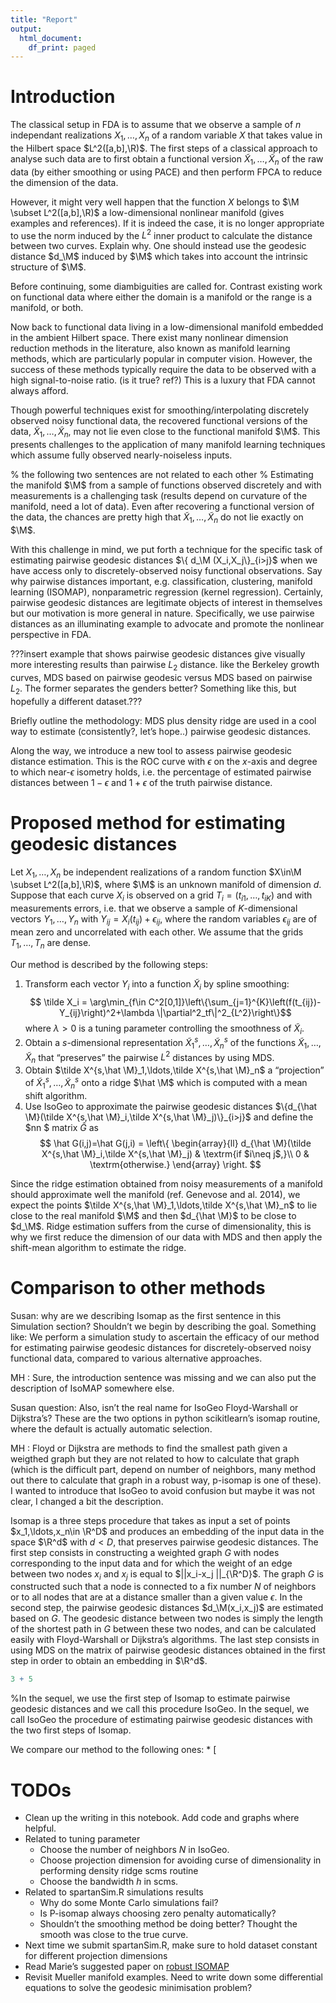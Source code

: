 ```yaml
---
title: "Report"
output:
  html_document:
    df_print: paged
---
```


# Introduction

The classical setup in FDA is to assume that we observe a sample of $n$ independant realizations $X_1,\ldots,X_n$ of a random variable $X$ that takes value in the Hilbert space $L^2([a,b],\R)$. The first steps of a classical approach to analyse such data are to first obtain a functional version $\tilde X_1,\ldots,\tilde X_n$ of the raw data (by either smoothing or using PACE) and then perform FPCA to reduce the dimension of the data.


However, it might very well happen that the function $X$ belongs to $\M \subset L^2([a,b],\R)$ a low-dimensional nonlinear manifold (gives examples and references). If it is indeed the case, it is no longer appropriate to use the norm induced by the $L^2$ inner product to calculate the distance between two curves. Explain why. One should instead use the geodesic distance $d_\M$ induced by $\M$ which takes into account the intrinsic structure of $\M$.

Before continuing, some diambiguities are called for. Contrast existing work on functional data where either the domain is a manifold or the range is a manifold, or both. 

Now back to functional data living in a low-dimensional manifold embedded in the ambient Hilbert space. There exist many nonlinear dimension reduction methods in the literature, also known as manifold learning methods, which are particularly popular in computer vision. However, the success of these methods typically require the data to be observed with a high signal-to-noise ratio. (is it true? ref?) This is a luxury that FDA cannot always afford. 

Though powerful techniques exist for smoothing/interpolating discretely observed noisy functional data, the recovered functional versions of the data, $\tilde X_1,\ldots,\tilde X_n$, may not lie even close to the functional manifold $\M$. This presents challenges to the application of many manifold learning techniques which assume fully observed nearly-noiseless inputs.

% the following two sentences are not related to each other
% Estimating the manifold $\M$ from a sample of functions observed discretely and with measurements is a challenging task (results depend on curvature of the manifold, need a lot of data). Even after recovering a functional version of the data, the chances are pretty high that $\tilde X_1,\ldots,\tilde X_n$ do not lie exactly on $\M$. 

With this challenge in mind, we put forth a technique for the specific task of estimating pairwise geodesic distances $\{ d_\M (X_i,X_j\}_{i>j}$ when we have access only to discretely-observed noisy functional observations. Say why pairwise distances important, e.g.  classification, clustering, manifold learning (ISOMAP), nonparametric regression (kernel regression). Certainly, pairwise geodesic distances are legitimate objects of interest in themselves but our motivation is more general in nature. Specifically, we use pairwise distances as an illuminating example to advocate and promote the nonlinear perspective in FDA. 

???insert example that shows pairwise geodesic distances give visually more interesting results than pairwise $L_2$ distance. like the Berkeley growth curves, MDS based on pairwise geodesic versus MDS based on pairwise $L_2$. The former separates the genders better? Something like this, but hopefully a different dataset.???

Briefly outline the methodology: MDS plus density ridge are used in a cool way to estimate (consistently?, let's hope..) pairwise geodesic distances. 

Along the way, we introduce a new tool to assess pairwise geodesic distance estimation. This is the ROC curve with $\epsilon$ on the $x$-axis and degree to which near-$\epsilon$ isometry holds, i.e.\ the percentage of estimated pairwise distances between $1-\epsilon$ and $1+\epsilon$ of the truth pairwise distance.  

# Proposed method for estimating geodesic distances

Let $X_1,\ldots,X_n$ be independent realizations of a random function $X\in\M \subset L^2([a,b],\R)$, where $\M$ is an unknown manifold of dimension $d$. Suppose that each curve $X_i$ is observed on a grid $T_i=(t_{i1},\ldots,t_{iK})$ and with measurements errors, i.e. that we observe a sample of $K$-dimensional vectors $Y_1,\ldots,Y_n$ with $Y_{ij} = X_i(t_{ij}) + \epsilon_{ij}$, where the random variables $\epsilon_{ij}$ are of mean zero and uncorrelated with each other. We assume that the grids $T_1,\ldots,T_n$ are dense.

Our method is described by the following steps:

1. Transform each vector $Y_i$ into a function $\tilde X_i$ by spline smoothing:
$$ \tilde X_i = \arg\min_{f\in C^2[0,1]}\left\{\sum_{j=1}^{K}\left(f(t_{ij})-Y_{ij}\right)^2+\lambda \|\partial^2_tf\|^2_{L^2}\right\}$$
where $\lambda>0$ is a tuning parameter controlling the smoothness of $\tilde X_i$. 
2. Obtain a $s$-dimensional representation $\tilde X^s_1,\ldots,\tilde X^s_n$ of the functions $\tilde X_1,\ldots,\tilde X_n$ that "preserves" the pairwise $L^2$ distances by using MDS.
3. Obtain $\tilde X^{s,\hat \M}_1,\ldots,\tilde X^{s,\hat \M}_n$ a "projection" of $\tilde X^s_1,\ldots,\tilde X^s_n$ onto a ridge $\hat \M$ which is computed with a mean shift algorithm.
4. Use  IsoGeo to approximate the pairwise geodesic distances $\{d_{\hat \M}(\tilde X^{s,\hat \M}_i,\tilde X^{s,\hat \M}_j)\}_{i>j}$ and define the $n\times n $ matrix $\hat G$ as
$$
\hat G(i,j)=\hat G(j,i) = \left\{ \begin{array}{ll}
 d_{\hat \M}(\tilde X^{s,\hat \M}_i,\tilde X^{s,\hat \M}_j) & \textrm{if $i\neq j$,}\\
 0 & \textrm{otherwise.}
  \end{array} \right.
$$


Since the ridge estimation obtained from noisy measurements of a manifold should approximate well the manifold (ref. Genevose and al. 2014), we expect the points $\tilde X^{s,\hat \M}_1,\ldots,\tilde X^{s,\hat \M}_n$ to lie close to the real manifold $\M$ and then $d_{\hat \M}$ to be close to $d_\M$. Ridge estimation suffers from the curse of dimensionality, this is why we first reduce the dimension of our data with MDS and then apply the shift-mean algorithm to estimate the ridge.

# Comparison to other methods

Susan: why are we describing Isomap as the first sentence in this Simulation section? Shouldn't we begin by describing the goal. Something like: We perform a simulation study to ascertain the efficacy of our method for estimating pairwise geodesic distances for discretely-observed noisy functional data, compared to various alternative approaches.

MH : Sure, the introduction sentence was missing and we can also put the description of IsoMAP somewhere else.

Susan question: Also, isn't the real name for IsoGeo Floyd-Warshall or Dijkstra’s? These are the two options in python scikitlearn's isomap routine, where the default is actually automatic selection. 

MH : Floyd or Dijkstra are methods to find the smallest path given a weigthed graph but they are not related to how to calculate that graph (which is the difficult part, depend on number of neighbors, many method out there to calculate that graph in a robust way, p-isomap is one of these). I wanted to introduce that IsoGeo to avoid confusion but maybe it was not clear, I changed a bit the description.

Isomap is a three steps procedure that takes as input a set of points $x_1,\ldots,x_n\in \R^D$ and produces an embedding of the input data in the space $\R^d$ with $d<D$, that preserves pairwise geodesic distances. The first step consists in constructing a weighted graph $G$ with nodes corresponding to the input data and for which the weight of an edge between two nodes $x_i$ and $x_j$ is equal to $||x_i-x_j ||_{\R^D}$. The graph $G$ is constructed such that a node is connected to a fix number $N$ of neighbors or to all nodes that are at a distance smaller than a given value $\epsilon$. In the second step, the pairwise geodesic distances $d_\M(x_i,x_j)$
are estimated based on $G$. The geodesic distance between two nodes is simply the length of the shortest path in $G$ between these two nodes, and can be calculated easily with Floyd-Warshall or Dijkstra’s algorithms. The last step consists in using MDS on the matrix of pairwise geodesic distances obtained in the first step in order to obtain an embedding in $\R^d$. 
```r
3 + 5
```

%In the sequel, we use the first step of Isomap to estimate pairwise geodesic distances and we call this procedure IsoGeo.
In the sequel, we call IsoGeo the procedure of estimating pairwise geodesic distances with the two first steps of Isomap.

We compare our method to the following ones:
* [\bf RD] Apply IsoGeo on the raw data $Y_1,\ldots,Y_n$ to obtain an estimator $\hat G_{\textrm{RD}}$. Note that this procedure can only be used if the grid $T_i$ is the same for each $i$.
* [\bf SS] Transform each vector $Y_i$ into a function $\tilde X_i$ by spline smoothing. Apply IsoGeo on the vectors $\{(\tilde X_i(t_1), \ldots, X_i(t_K)\}_{i=1}^n$, where $t_1,\ldots,t_K$ is a regular grid of $[a,b]$, to obtain an estimator $\hat G_{\textrm{SS}}$.
* [\bf pI] Transform each vector $Y_i$ into a function $\tilde X_i$ by spline smoothing. Calculate the weighted graph of step I of Isomap with a penalty (describe the penalty of Chen and Muller). Apply step II of Isomap to obtain $\hat G_{\textrm{pI}}$.
 [\bf RP] same method as our but change step 2 by : obtain $s$-dimensional representation by random projection and setp 4 by obtain $\hat G$ using a ensemble method.

# TODOs

* Clean up the writing in this notebook. Add code and graphs where helpful.
* Related to tuning parameter
    + Choose the number of neighbors $N$ in IsoGeo.
    + Choose projection dimension for avoiding curse of dimensionality in performing density ridge scms routine
    + Choose the bandwidth $h$ in scms.
* Related to spartanSim.R simulations results
    + Why do some Monte Carlo simulations fail?
    + Is P-isomap always choosing zero penalty automatically?
    + Shouldn’t the smoothing method be doing better? Thought the smooth was close to the true curve.
* Next time we submit spartanSim.R, make sure to hold dataset constant for different projection dimensions
* Read Marie's suggested paper on [robust ISOMAP](https://arxiv.org/abs/1306.3373)
* Revisit Mueller manifold examples. Need to write down some differential equations to solve the geodesic minimisation problem?
